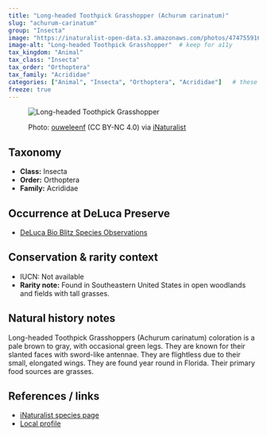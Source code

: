 ---
title: "Long-headed Toothpick Grasshopper (Achurum carinatum)"
slug: "achurum-carinatum"
group: "Insecta"
image: "https://inaturalist-open-data.s3.amazonaws.com/photos/474755916/original.jpg"        # keep for thumbnails
image-alt: "Long-headed Toothpick Grasshopper"  # keep for a11y
tax_kingdom: "Animal"
tax_class: "Insecta"
tax_order: "Orthoptera"
tax_family: "Acrididae"
categories: ["Animal", "Insecta", "Orthoptera", "Acrididae"]   # these drive the chips + filtering
freeze: true
---

<figure class="species-figure">

<img src="https://inaturalist-open-data.s3.amazonaws.com/photos/474755916/original.jpg" alt="Long-headed Toothpick Grasshopper" class="species-photo"/>

<figcaption class="photo-credit">

Photo: <a href="https://www.inaturalist.org/people/ouweleenf">ouweleenf</a> (CC BY-NC 4.0) via <a href="https://www.inaturalist.org/observations/265237507">iNaturalist</a>

</figcaption>

</figure>

## Taxonomy

-   **Class:** Insecta
-   **Order:** Orthoptera
-   **Family:** Acrididae

## Occurrence at DeLuca Preserve

-   [DeLuca Bio Blitz Species Observations](https://www.inaturalist.org/observations?project_id=2025-uf-deluca-bioblitz&subview=table&taxon_id=212318&verifiable=any)

## Conservation & rarity context

-   IUCN: Not available
-   **Rarity note:** Found in Southeastern United States in open woodlands and fields with tall grasses. 

## Natural history notes

Long-headed Toothpick Grasshoppers (Achurum carinatum) coloration is a pale brown to gray, with occasional green legs. They are known for their slanted faces with sword-like antennae. They are flightless due to their small, elongated wings. They are found year round in Florida. Their primary food sources are grasses. 

## References / links

-   [iNaturalist species page](https://www.inaturalist.org/taxa/212318-Achurum-carinatum)
-   [Local profile](https://bugguide.net/node/view/4400)
